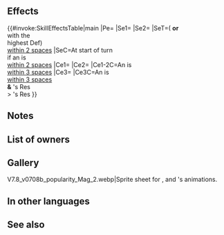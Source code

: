 {{Weapon Infobox
|tagid=SID_大賢者の書
|intID=3737
|userVersion1=Closed
|userVersion2=Open
|exclusive=1
|weaponType=Green Tome
|cost=400
|might=14
|range=2
|cooldown=-1
|effect=Accelerates Special trigger (cooldown count-1). At start of turn, grants Atk/Spd/Def/Res+6 and 【Assign Decoy】to any support partner within 2 spaces of unit or, if unit is not on a team with unit's support partner, to ally with the highest Def within 2 spaces of unit for 1 turn. If unit is within 3 spaces of an ally, grants bonus to unit's Atk/Spd/Def/Res during combat = 5 + highest bonus on each stat between allies within 3 spaces of unit (calculates each stat bonus independently), and if unit's Res > foe's Res, reduces damage from attacks during combat and from area-of-effect Specials (excluding Røkkr area-of-effect Specials) by percentage = difference between stats × 4 (max 40%).<br><br>【Assign Decoy】<br>If foe's Range = unit's Range and foe initiates combat against an ally within 2 spaces of unit, triggers【Savior】on unit (that turn only; triggers only if unit is not equipped with a skill that can trigger the Savior effect).<br><br>【Savior】<br>Unit takes ally's space, enters combat in ally's place, and receives all after-combat effects.<br><br>Savior will not trigger if ally is on terrain that unit cannot move to or if multiple units are able to use Savior during the same combat. If Savior triggers, after-combat movement effects do not occur.
|required=Rexcalibur
|properties=random_owner
}}
==Effects==
{{#invoke:SkillEffectsTable|main
|Pe={{Eft|Accelerates Special}}
|Se1={{Eft|Bonuses|Atk/Spd/Def/Res|6}}
|Se2={{SEt|Assign Decoy}}
|SeT=({{Tgt|Partner}} '''or'''<br>{{Tgt|Ally}} with the<br>highest Def)<br>[[within 2 spaces]]
|SeC=At start of turn<br>if an {{Tgt|Ally}} is<br>[[within 2 spaces]]
|Ce1={{Eft|Temporary buffs|Atk/Spd/Def/Res|5}}
|Ce2={{Eft|Temporary buffs|Atk/Spd/Def/Res|highest {{SEt|Bonuses}} on<br>each stat on {{Tgt|Allies}}<br>[[within 3 spaces]]}}
|Ce1-2C=An {{Tgt|Ally}} is<br>[[within 3 spaces]]
|Ce3={{Eft|Damage Reduction|4 x ({{Tgt|Unit}}'s Res - {{Tgt|Foe)}}'s Res)<br>from {{Tgt|Foe}}'s attacks<br>'''&''' Non-Røkkr [[AoE Specials]]|percent=1|max=40%}}
|Ce3C=An {{Tgt|Ally}} is<br>[[within 3 spaces]]<br>'''&''' {{Tgt|Unit}}'s Res<br>> {{Tgt|Foe}}'s Res
}}

==Notes==
{{Bonuses}}
{{Assign Decoy}}
{{SupportPartner|effect={{SEt|bonuses}} and {{SEt|Assign Decoy}} effects}}
{{SelectStat|Def}}
{{TemporaryBufffromBonus|source=the ally with the highest bonus}}
{{DamagePercentageReduction}}
{{AoEDamageReduction}}

==List of owners==
{{Skill Hero List}}
==Gallery==
<gallery>
V7.8_v0708b_popularity_Mag_2.webp|Sprite sheet for {{St|Arch-Sage Tome}}, and {{St|The Cycle's Turn}}'s animations.
</gallery>
==In other languages==
{{OtherLanguages
|japanese=大賢者の書
|german=Erzweisenbuch
|spanishEU=Tomo archisabio
|spanishLA=Tomo archisabio
|french=Tome archimage
|italian=Tomo arcisaggio
|chineseTW=大賢者之書
|portuguese=Tomo arquissábio
}}
==See also==
{{See also skills|cond=(Description LIKE '%【Assign Decoy】%' OR Description LIKE '%support%ally with the highest ___ within%') AND Exclusive='1'}}
{{Weapons Navbox}}